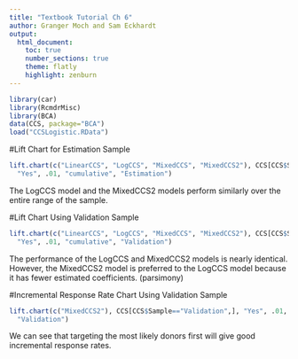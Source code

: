 ```yaml
---
title: "Textbook Tutorial Ch 6"
author: Granger Moch and Sam Eckhardt
output: 
  html_document:
    toc: true
    number_sections: true 
    theme: flatly 
    highlight: zenburn
---
```


```r
library(car)
library(RcmdrMisc)
library(BCA)
data(CCS, package="BCA")
load("CCSLogistic.RData")

```
#Lift Chart for Estimation Sample 
```r
lift.chart(c("LinearCCS", "LogCCS", "MixedCCS", "MixedCCS2"), CCS[CCS$Sample=="Estimation",], 
  "Yes", .01, "cumulative", "Estimation")
```

The LogCCS model and the MixedCCS2 models perform similarly over the entire range of the sample.

#Lift Chart Using Validation Sample
```r
lift.chart(c("LinearCCS", "LogCCS", "MixedCCS", "MixedCCS2"), CCS[CCS$Sample=="Validation",], 
  "Yes", .01, "cumulative", "Validation")
```

The performance of the LogCCS and MixedCCS2 models is nearly identical. However, the MixedCCS2 model is preferred to the LogCCS model because it has fewer estimated coefficients. (parsimony)

#Incremental Response Rate Chart Using Validation Sample
```r
lift.chart(c("MixedCCS2"), CCS[CCS$Sample=="Validation",], "Yes", .01, "incremental", 
  "Validation")
```

We can see that targeting the most likely donors first will give good incremental response
rates.

